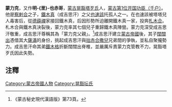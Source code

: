'''蒙力克'''，又作'''明-{里}-也赤哥'''，[[蒙古|蒙古]][[晃豁塔歹氏|晃豁塔歹氏]]人，[[蒙古帝国开国功臣列表|蒙古第1位开国功臣（千户）]]。他是[[察剌合|察剌合]]之子，[[鐵木真|鐵木真]]（成吉思汗）之父[[也速該|也速該]]托孤人之一。在也速該被塔塔兒人毒害后，從[[德薛禪|德薛禪]]家接回鐵木真，后因形勢所迫離開鐵木真一家，投奔[[札木合|札木合]]。札木合與鐵木真決裂後，蒙力克率其七個兒子重歸鐵木真陣營。蒙力克深受成吉思汗敬重，成吉思汗尊稱其為「蒙力克父親」。<ref>《蒙古秘史現代漢語版》第73頁。</ref>成吉思汗建立[[蒙古帝國|蒙古帝國]]後，其子[[闊闊出　(通天巫)|闊闊出]]憑借其大[[薩滿|薩滿]]的身份，挑起成吉思汗與[[拙赤合撒兒|拙赤合撒兒]]兄弟間的爭執，並私自聚攏勢力。成吉思汗命其弟[[鐵木格|鐵木格]]折斷闊闊出脊椎，並嚴厲斥責蒙力克管教不力，晃豁塔歹氏因此失勢。

== 注釋 ==
{{reflist}}

[[Category:蒙古帝國人物|Category:蒙古帝國人物]]
[[Category:晃豁坛氏|Category:晃豁坛氏]]